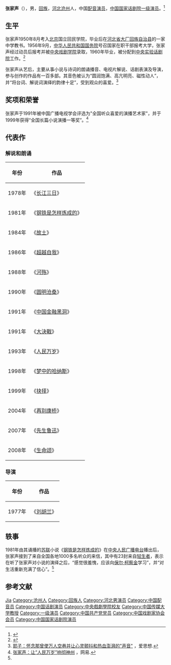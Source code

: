 {{配音員
|名字= 张家声
|國籍= {{PRC}}
|出生地= {{ROC}}[[河北省|河北省]][[沧州市|沧州市]]
|生年= 1935
|生月= 7
|生日= 27
|配演語言= [[漢語|漢語]]
|教育程度= [[中央戏剧学院|中央戏剧学院]]
|活動時期= 1960年至2012年
|代表作= 《[[钢铁是怎样炼成的|钢铁是怎样炼成的]]》<br>《[[故土|故土]]》<br>《[[河殇|河殇]]》<br>《[[人民万岁|人民万岁]]》<br>《[[抉择|抉择]]》<br>《[[再别康桥|再别康桥]]》
}}
'''张家声'''（{{bd|1935年|7月27日|2021年|10月4日|catIdx=Zhang}}），男，[[回族|回族]]，[[河北|河北]][[沧州|沧州]]人，中国[[配音演员|配音演员]]，[[中国国家话剧院|中国国家话剧院]][[一级演员|一级演员]]。<ref>{{Cite book|title=中国电影电视艺术家辞典|author=何厚桢主编|publisher=中国学术期刊（光盘版）电子杂志社|year=2007|isbn=|location=北京|pages=}}</ref>

== 生平 ==
张家声1950年8月考入[[北京|北京]]国立回民学院，毕业后在[[河北省|河北省]][[大厂回族自治县|大厂回族自治县]]的一家中学教书。1956年9月，[[中华人民共和国国务院|中华人民共和国国务院]]号召国家在职干部报考大学，张家声经过动员后报考并被[[中央戏剧学院|中央戏剧学院]]录取，1960年毕业，被分配到[[中央实验话剧院|中央实验话剧院]]工作。<ref>{{Cite web |url=http://www.xikrs.com/a2%281%29/lsa015azhangjia.htm |title=张家声 朗诵作品集 |access-date=2016-05-26 |archive-date=2020-09-21 |archive-url=https://web.archive.org/web/20200921151120/http://www.xikrs.com/a2(1)/lsa015azhangjia.htm }}</ref>

张家声从艺后，主要从事小说与诗词的朗诵播音、电视片解说、话剧表演及导演，参与创作的作品有一百多部。其音色被认为“圆润饱满、高亢明亮、磁性动人”，并“将台词、解说词演绎的韵律十足”，受到观众的喜爱。<ref>[http://www.aisixiang.com/data/62579.html 耶子：怀念那曾使万人空巷并让心灵颤抖和热血澎湃的"声音"] {{Wayback|url=http://www.aisixiang.com/data/62579.html |date=20200917074019 }}，爱思想.</ref>

== 奖项和荣誉 ==
张家声于1991年被中国广播电视学会评选为"全国听众喜爱的演播艺术家"，并于1999年获得“全国长篇小说演播一等奖”。<ref name="asdf">[http://news.163.com/09/0911/07/5ITQENIF000120GR.html 张家声：让“人民万岁”响彻神州] {{Wayback|url=http://news.163.com/09/0911/07/5ITQENIF000120GR.html |date=20160624050527 }}，网易.</ref>

== 代表作 ==
===解说和朗诵===
{| class="wikitable"
|-
! 年份 !! 作品
|-
| 1978年 || 《[[长江三日|长江三日]]》
|-
| 1981年 || 《[[钢铁是怎样炼成的|钢铁是怎样炼成的]]》
|-
| 1984年 || 《[[故土|故土]]》
|-
| 1986年 || 《[[陈祖德|超越自我]]》
|-
| 1988年 || 《[[河殇|河殇]]》
|-
| 1990年 || 《[[圆明沧桑|圆明沧桑]]》
|-
| 1991年 || 《[[中国金融黑洞|中国金融黑洞]]》
|-
| 1991年 || 《[[大決戰|大決戰]]》
|-
| 1993年 || 《[[人民万岁|人民万岁]]》
|-
| 1998年 || 《[[梦中的哈纳斯|梦中的哈纳斯]]》
|-
| 1999年 || 《[[抉择|抉择]]》
|-
| 2004年 || 《[[再别康桥|再别康桥]]》
|-
| 2007年 || 《[[先生鲁迅_(纪录片)|先生鲁迅]]》
|-
| 2008年 || 《[[生命颂|生命颂]]》
|}

===导演===
{| class="wikitable"
|-
! 年份 !! 作品
|-
| 1977年 || 《[[刘胡兰|刘胡兰]]》
|}

== 轶事 ==
1981年由其诵播的[[苏联|苏联]]小说《[[钢铁是怎样炼成的|钢铁是怎样炼成的]]》在[[中央人民广播电台|中央人民广播电台]]播出后，张家声接到了来自全国各地1000多名听众的来信，其中有23封来自[[自杀|轻生者]]，表示在听了张家声对小说的演绎之后，“感觉很羞愧，应该向[[保尔·柯察金|保尔·柯察金]]学习”，并“对生活重新充满了信心”。<ref name="asdf"/>

== 参考文献 ==
{{reflist}}

{{Authority control}}
{{DEFAULTSORT:Z}}
[[Category:张姓|Jia]]
[[Category:沧州人|Category:沧州人]]
[[Category:回族人|Category:回族人]]
[[Category:河北男演员|Category:河北男演员]]
[[Category:中国配音员|Category:中国配音员]]
[[Category:中国话剧演员|Category:中国话剧演员]]
[[Category:中央戲劇學院校友|Category:中央戲劇學院校友]]
[[Category:中国传媒大学教授|Category:中国传媒大学教授]]
[[Category:一级演员|Category:一级演员]]
[[Category:中国共产党党员|Category:中国共产党党员]]
[[Category:中国戏剧家协会会员|Category:中国戏剧家协会会员]]
[[Category:中国国家话剧院演员|Category:中国国家话剧院演员]]
